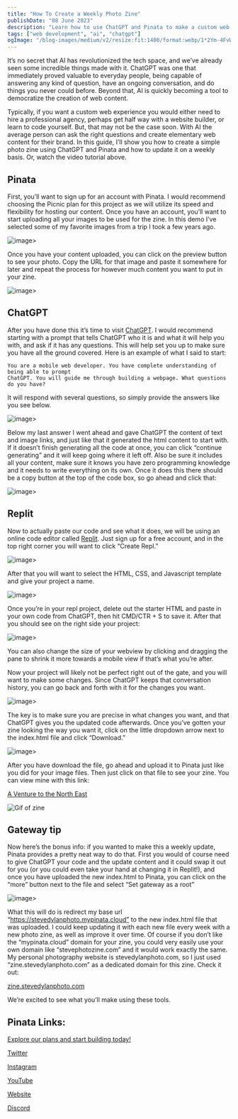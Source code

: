 ```yaml
---
title: "How To Create a Weekly Photo Zine"
publishDate: "08 June 2023"
description: "Learn how to use ChatGPT and Pinata to make a custom web photo zine with zero developer experience"
tags: ["web development", "ai", "chatgpt"]
ogImage: "/blog-images/medium/v2/resize:fit:1400/format:webp/1*2Ym-4FvWAD65UiaTVZ67uA@2x.png"
---
```



<OutLinkButton
	link="https://medium.com/pinata/how-to-create-a-weekly-photo-zine-9f592e7a5ae2"
	site="Medium"
	image={medium}
/>

It’s no secret that AI has revolutionized the tech space, and we’ve already seen some incredible things made with it. ChatGPT was one that immediately proved valuable to everyday people, being capable of answering any kind of question, have an ongoing conversation, and do things you never could before. Beyond that, AI is quickly becoming a tool to democratize the creation of web content.

Typically, if you want a custom web experience you would either need to hire a professional agency, perhaps get half way with a website builder, or learn to code yourself. But, that may not be the case soon. With AI the average person can ask the right questions and create elementary web content for their brand. In this guide, I’ll show you how to create a simple photo zine using ChatGPT and Pinata and how to update it on a weekly basis. Or, watch the video tutorial above.

## Pinata

First, you’ll want to sign up for an account with Pinata. I would recommend choosing the Picnic plan for this project as we will utilize its speed and flexibility for hosting our content. Once you have an account, you’ll want to start uploading all your images to be used for the zine. In this demo I’ve selected some of my favorite images from a trip I took a few years ago.

![image](/blog-images/placeholder.png)>

Once you have your content uploaded, you can click on the preview button to see your photo. Copy the URL for that image and paste it somewhere for later and repeat the process for however much content you want to put in your zine.

![image](/blog-images/placeholder.png)>

## ChatGPT

After you have done this it’s time to visit [ChatGPT](https://chat.openai.com). I would recommend starting with a prompt that tells ChatGPT who it is and what it will help you with, and ask if it has any questions. This will help set you up to make sure you have all the ground covered. Here is an example of what I said to start:

```
You are a mobile web developer. You have complete understanding of being able to prompt
ChatGPT. You will guide me through building a webpage. What questions do you have?
```

It will respond with several questions, so simply provide the answers like you see below.

![image](/blog-images/placeholder.png)>

Below my last answer I went ahead and gave ChatGPT the content of text and image links, and just like that it generated the html content to start with. If it doesn’t finish generating all the code at once, you can click “continue generating” and it will keep going where it left off. Also be sure it includes all your content, make sure it knows you have zero programming knowledge and it needs to write everything on its own. Once it does this there should be a copy button at the top of the code box, so go ahead and click that:

![image](/blog-images/placeholder.png)>

## Replit

Now to actually paste our code and see what it does, we will be using an online code editor called [Replit](https://replit.com). Just sign up for a free account, and in the top right corner you will want to click “Create Repl.”

![image](/blog-images/placeholder.png)>

After that you will want to select the HTML, CSS, and Javascript template and give your project a name.

![image](/blog-images/placeholder.png)>

Once you’re in your repl project, delete out the starter HTML and paste in your own code from ChatGPT, then hit CMD/CTR + S to save it. After that you should see on the right side your project:

![image](/blog-images/placeholder.png)>

You can also change the size of your webview by clicking and dragging the pane to shrink it more towards a mobile view if that’s what you’re after.

Now your project will likely not be perfect right out of the gate, and you will want to make some changes. Since ChatGPT keeps that conversation history, you can go back and forth with it for the changes you want.

![image](/blog-images/placeholder.png)>

The key is to make sure you are precise in what changes you want, and that ChatGPT gives you the updated code afterwards. Once you’ve gotten your zine looking the way you want it, click on the little dropdown arrow next to the index.html file and click “Download.”

![image](/blog-images/placeholder.png)>

After you have download the file, go ahead and upload it to Pinata just like you did for your image files. Then just click on that file to see your zine. You can view mine with this link:

[A Venture to the North East](https://stevedylanphoto.mypinata.cloud/ipfs/QmWAUQfKhJ19kZqcJLP6nPbHFRToiaFquGJ71gJEA4cRVT)

![Gif of zine](/blog-images/medium/v2/resize:fit:1124/1*3XuUbuzy-CZAB-78TR-tTQ.gif)

## Gateway tip

Now here’s the bonus info: if you wanted to make this a weekly update, Pinata provides a pretty neat way to do that. First you would of course need to give ChatGPT your code and the update content and it could swap it out for you (or you could even take your hand at changing it in Replit!), and once you have uploaded the new index.html to Pinata, you can click on the “more” button next to the file and select “Set gateway as a root”

![image](/blog-images/placeholder.png)>

What this will do is redirect my base url “https://stevedylanphoto.mypinata.cloud” to the new index.html file that was uploaded. I could keep updating it with each new file every week with a new photo zine, as well as improve it over time. Of course if you don’t like the “mypinata.cloud” domain for your zine, you could very easily use your own domain like “stevephotozine.com” and it would work exactly the same. My personal photography website is stevedylanphoto.com, so I just used “zine.stevedylanphoto.com” as a dedicated domain for this zine. Check it out:

[zine.stevedylanphoto.com](https://zine.stevedylanphoto.com)

We’re excited to see what you’ll make using these tools.

## Pinata Links:

[Explore our plans and start building today!](https://www.pinata.cloud/pricing?utm_source=medium&utm_medium=referral&utm_campaign=photo_zine_blog)

[Twitter](https://twitter.com/pinatacloud)

[Instagram](https://www.linkedin.com/company/pinatacloud)

[YouTube](https://www.youtube.com/c/Pinatacloud)

[Website](https://www.pinata.cloud/)

[Discord](https://discord.gg/pinata)
